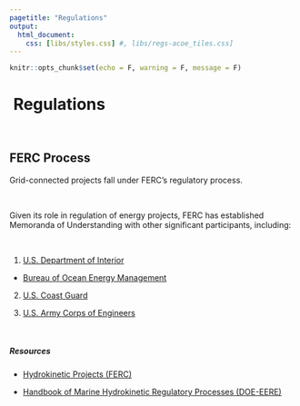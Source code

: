 ```yaml
---
pagetitle: "Regulations"
output:
  html_document:
    css: [libs/styles.css] #, libs/regs-acoe_tiles.css]
---
```


```r
knitr::opts_chunk$set(echo = F, warning = F, message = F)
```


<h1>
  <a href="./regs.html" style="text-decoration:none;">
    <i class="fa fa-arrow-circle-left" style="color:#0b56a6"></i>
  </a>&nbsp;Regulations
</h1>

<br>

## FERC Process

Grid-connected projects fall under FERC’s regulatory process.

<br>

Given its role in regulation of energy projects, FERC has established Memoranda of Understanding with other significant participants, including:

<br>

1. <a href="https://www.ferc.gov/sites/default/files/2020-04/mou-doi.pdf" target="_blank">U.S. Department of Interior </a>

  - <a href="https://www.ferc.gov/sites/default/files/2020-06/Guidance-document-on-Outer-Continental-Shelf-development-with-DOI.pdf" target="_blank">Bureau of Ocean Energy Management </a>

2. <a href="https://www.ferc.gov/sites/default/files/2020-04/mou-uscg-03-2013.pdf" target="_blank">U.S. Coast Guard </a>

3. <a href="https://www.ferc.gov/sites/default/files/2020-04/07-21-16.pdf" target="_blank">U.S. Army Corps of Engineers </a>

<br>

##### **Resources**

- <a href="https://www.ferc.gov/industries-data/hydropower/licensing/hydrokinetic-projects" target="_blank">Hydrokinetic Projects (FERC) </a>
- <a href="https://www.energy.gov/sites/prod/files/2020/09/f78/mhk-regulatory-processes-handbook-2020.pdf" target="_blank">Handbook of Marine Hydrokinetic Regulatory Processes (DOE-EERE)</a>

    </li>
</ul>

